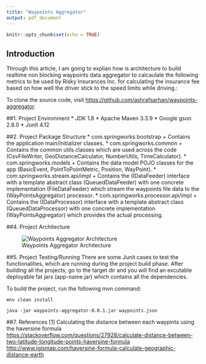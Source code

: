 ```yaml
---
title: "Waypoints Aggregator"
output: pdf_document
---
```


```r
knitr::opts_chunk$set(echo = TRUE)
```

## Introduction

Through this article, I am going to explian how is architecture to build realtime non blocking waypoints data aggregator to calcaulate the following metrics to be used by Risky Insurances Inc. for calculating the insurance fee based on how well the driver stick to the speed limits while driving.:


To clone the source code, visit <https://github.com/ashrafsarhan/waypoints-aggregator>.

##1. Project Environment
* JDK 1.8
* Apache Maven 3.3.9
* Google gson 2.8.0
* Junit 4.12

##2. Project Package Structure
* com.springworks.bootstrap
    + Contains the application main/Initializer classes.
* com.springworks.common
    + Contains the common utils classes which are used across the code (CsvFileWriter, GeoDistanceCalculator, NumberUtils, TimeCalculator).
* com.springworks.models
    + Contains the data model POJO classes for the app (BasicEvent, PointToPointMetric, Position, WayPoint).
* com.springworks.stream.api/impl
    + Contains the (IDataFeeder) interface with a template abstract class (QueuedDataFeeder) with one concrete implementation (FileDataFeeder) which stream the waypoints file data to the (WayPointsAggregator) processor.
* com.springworks.processor.api/impl
    + Contains the (IDataProcessor) interface with a template abstract class (QueuedDataProcessor) with one concrete implementation (WayPointsAggregator) which provides the actual processing.

##4. Project Architecture

![Waypoints Aggregator Architecture](\class_diagrams\waypoints-aggregator.png)

##5. Project Testing/Running
There are some Junit cases to test the functionalities, which are running during the project build phase. After building all the projects, go to the target dir and you will find an excutable deployable fat jars (app-name.jar) which contains all the dependencies.

To build the project, run the following mvn command:

```
mnv clean install

java -jar waypoints-aggregator-0.0.1.jar waypoints.json
```

##7. References
[1] Calculating the distance between each waypints using the haversine formula
<https://stackoverflow.com/questions/27928/calculate-distance-between-two-latitude-longitude-points-haversine-formula>
<http://www.igismap.com/haversine-formula-calculate-geographic-distance-earth>

